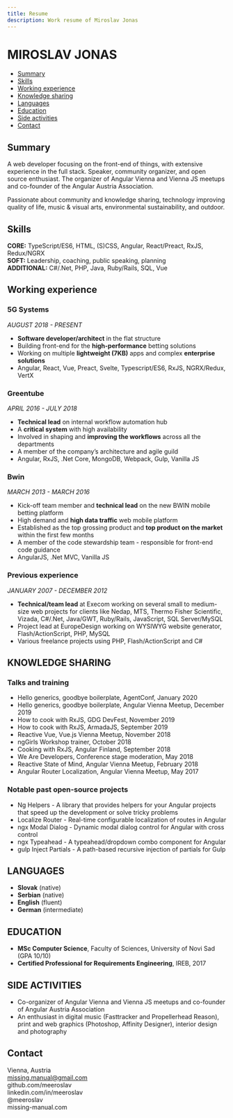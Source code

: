 ```yaml
---
title: Resume
description: Work resume of Miroslav Jonas
---
```


# MIROSLAV JONAS

- [Summary](#summary)
- [Skills](#skills)
- [Working experience](#working-experience)
- [Knowledge sharing](#knowledge-sharing)
- [Languages](#languages)
- [Education](#education)
- [Side activities](#side-activities)
- [Contact](#contact)

## Summary

A web developer focusing on the front-end of things, with extensive experience in the full stack. Speaker, community organizer, and open source enthusiast. The organizer of <ExternalLink to="https://www.meetup.com/Angular-Vienna/">Angular Vienna</ExternalLink> and <ExternalLink to="https://viennajs.org/">Vienna JS</ExternalLink> meetups and co-founder of the <ExternalLink to="https://angular-austria.at">Angular Austria Association</ExternalLink>.

Passionate about community and knowledge sharing, technology improving quality of life, music & visual arts, environmental sustainability, and outdoor.

## Skills
**CORE:** TypeScript/ES6, HTML, (S)CSS, Angular, React/Preact, RxJS, Redux/NGRX  
**SOFT:** Leadership, coaching, public speaking, planning  
**ADDITIONAL:** C#/.Net, PHP, Java, Ruby/Rails, SQL, Vue

## Working experience
### <ExternalLink to="https://5gsystems.com/">5G Systems</ExternalLink>
*AUGUST 2018 - PRESENT*  
* **Software developer/architect** in the flat structure
* Building front-end for the **high-performance** betting solutions
* Working on multiple **lightweight (7KB)** apps and complex **enterprise solutions**
* Angular, React, Vue, Preact, Svelte, Typescript/ES6, RxJS, NGRX/Redux, VertX
### <ExternalLink to="https://www.greentube.com/">Greentube</ExternalLink>
*APRIL 2016 - JULY 2018*  
* **Technical lead** on internal workflow automation hub
* A **critical system** with high availability
* Involved in shaping and **improving the workflows** across all the departments
* A member of the company’s architecture and agile guild
* Angular, RxJS, .Net Core, MongoDB, Webpack, Gulp, Vanilla JS
### Bwin
*MARCH 2013 - MARCH 2016*  
* Kick-off team member and **technical lead** on the new BWIN mobile betting platform
* High demand and **high data traffic** web mobile platform
* Established as the top grossing product and **top product on the market** within the first few months
* A member of the code stewardship team - responsible for front-end code guidance
* AngularJS, .Net MVC, Vanilla JS
### Previous experience
*JANUARY 2007 - DECEMBER 2012*  
* **Technical/team lead** at <ExternalLink to="https://www.execom.eu/">Execom</ExternalLink> working on several small to medium-size web projects for clients like <ExternalLink to="https://nedap.com/">Nedap</ExternalLink>, <ExternalLink to="https://moskva.mts.ru/">MTS</ExternalLink>, <ExternalLink to="https://www.thermofisher.com/">Thermo Fisher Scientific</ExternalLink>, <ExternalLink to="https://marlink.com/">Vizada</ExternalLink>, C#/.Net, Java/GWT, Ruby/Rails, JavaScript, SQL Server/MySQL
* Project lead at EuropeDesign working on WYSIWYG website generator, Flash/ActionScript, PHP, MySQL
* Various freelance projects using PHP, Flash/ActionScript and C#

## KNOWLEDGE SHARING

### Talks and training
* <ExternalLink to="https://www.youtube.com/watch?v=6dXkkdhnhcQ">Hello generics, goodbye boilerplate</ExternalLink>, AgentConf, January 2020  
* <ExternalLink to="https://www.youtube.com/watch?v=LesJdh4uRmk">Hello generics, goodbye boilerplate</ExternalLink>, Angular Vienna Meetup, December 2019  
* <ExternalLink to="https://devfest.at/speakers/">How to cook with RxJS</ExternalLink>, GDG DevFest, November 2019  
* <ExternalLink to="https://www.youtube.com/watch?v=jYuSwn5voNM">How to cook with RxJS</ExternalLink>, ArmadaJS, September 2019  
* <ExternalLink to="https://www.youtube.com/watch?v=K1rckjbSN08">Reactive Vue</ExternalLink>, Vue.js Vienna Meetup, November 2018  
* <ExternalLink to="https://www.meetup.com/Angular-Vienna/events/254823927/">ngGirls Workshop trainer</ExternalLink>, October 2018  
* <ExternalLink to="https://www.meetup.com/Angular-Finland/events/254556097/">Cooking with RxJS</ExternalLink>, Angular Finland, September 2018  
* <ExternalLink to="https://www.youtube.com/embed/WMPpOY_a900">We Are Developers</ExternalLink>, Conference stage moderation, May 2018  
* <ExternalLink to="https://www.youtube.com/watch?v=Doyn3oZPrY4">Reactive State of Mind</ExternalLink>, Angular Vienna Meetup, February 2018  
* <ExternalLink to="https://www.meetup.com/Angular-Vienna/events/239381695/">Angular Router Localization</ExternalLink>, Angular Vienna Meetup, May 2017

### Notable past open-source projects
* <ExternalLink to="https://github.com/meeroslav/ng-helpers">Ng Helpers</ExternalLink> - A library that provides helpers for your Angular projects that speed up the development or solve tricky problems
* <ExternalLink to="https://github.com/Greentube/localize-router">Localize Router</ExternalLink> - Real-time configurable localization of routes in Angular  
* <ExternalLink to="https://github.com/meeroslav/ngx-modal-dialog">ngx Modal Dialog</ExternalLink> - Dynamic modal dialog control for Angular with cross control  
* <ExternalLink to="https://github.com/meeroslav/ngx-typeahead">ngx Typeahead</ExternalLink> - A typeahead/dropdown combo component for Angular  
* <ExternalLink to="https://github.com/meeroslav/gulp-inject-partials">gulp Inject Partials</ExternalLink> - A path-based recursive injection of partials for Gulp

## LANGUAGES
* **Slovak** (native)
* **Serbian** (native)
* **English** (fluent)
* **German** (intermediate)

## EDUCATION
* **MSc Computer Science**, <ExternalLink to="https://www.pmf.uns.ac.rs/">Faculty of Sciences</ExternalLink>, <ExternalLink to="https://www.uns.ac.rs">University of Novi Sad</ExternalLink> (GPA 10/10)
* **Certified Professional for Requirements Engineering**, <ExternalLink to="https://www.ireb.org/">IREB</ExternalLink>, 2017

## SIDE ACTIVITIES
* Co-organizer of <ExternalLink to="https://www.meetup.com/Angular-Vienna/">Angular Vienna</ExternalLink> and <ExternalLink to="https://viennajs.org/">Vienna JS</ExternalLink> meetups and co-founder of <ExternalLink to="https://angular-austria.at">Angular Austria Association</ExternalLink>
* An enthusiast in digital music (Fasttracker and Propellerhead Reason), print and web graphics (Photoshop, Affinity Designer), interior design and photography

## Contact

Vienna, Austria  
<ExternalLink to="mailto:missing.manual@gmail.com">missing.manual@gmail.com</ExternalLink>  
<ExternalLink to="https://github.com/meeroslav">github.com/meeroslav</ExternalLink>  
<ExternalLink to="https://www.linkedin.com/in/meeroslav/">linkedin.com/in/meeroslav</ExternalLink>  
<ExternalLink to="https://twitter.com/@meeroslav">@meeroslav</ExternalLink>  
<ExternalLink to="https://missing-manual.com">missing-manual.com</ExternalLink>  
